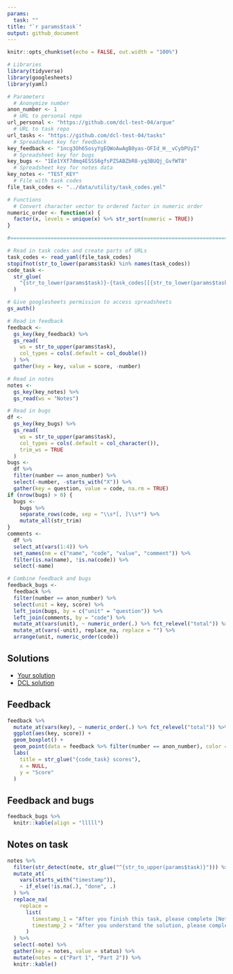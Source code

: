 ```yaml
---
params:
  task: ""
title: "`r params$task`"
output: github_document
---
```


```r
knitr::opts_chunk$set(echo = FALSE, out.width = "100%")

# Libraries
library(tidyverse)
library(googlesheets)
library(yaml)

# Parameters
  # Anonymize number
anon_number <- 1
  # URL to personal repo
url_personal <- "https://github.com/dcl-test-04/argue"
  # URL to task repo
url_tasks <- "https://github.com/dcl-test-04/tasks"
  # Spreadsheet key for feedback
key_feedback <- "1ncg3Oh6SosyYgEQWoAwAgB0yas-OFId_H__vCybPUyI"
  # Spreadsheet key for bugs
key_bugs <- "1Ee1YXf7dmq4ESSS6gfsPZSABZbR8-yq3BUQj_GvfWT8"
  # Spreadsheet key for notes data
key_notes <- "TEST_KEY"
  # File with task codes
file_task_codes <- "../data/utility/task_codes.yml"

# Functions
  # Convert character vector to ordered factor in numeric order
numeric_order <- function(x) {
  factor(x, levels = unique(x) %>% str_sort(numeric = TRUE))
}

#===============================================================================

# Read in task codes and create parts of URLs
task_codes <- read_yaml(file_task_codes)
stopifnot(str_to_lower(params$task) %in% names(task_codes))
code_task <- 
  str_glue(
    "{str_to_lower(params$task)}-{task_codes[[{str_to_lower(params$task)}]]}"
  )

# Give googlesheets permission to access spreadsheets
gs_auth()

# Read in feedback
feedback <- 
  gs_key(key_feedback) %>% 
  gs_read(
    ws = str_to_upper(params$task),
    col_types = cols(.default = col_double())
  ) %>% 
  gather(key = key, value = score, -number)

# Read in notes
notes <- 
  gs_key(key_notes) %>%
  gs_read(ws = "Notes") 

# Read in bugs
df <- 
  gs_key(key_bugs) %>%
  gs_read(
    ws = str_to_upper(params$task),
    col_types = cols(.default = col_character()),
    trim_ws = TRUE
  )
bugs <- 
  df %>% 
  filter(number == anon_number) %>% 
  select(-number, -starts_with("X")) %>% 
  gather(key = question, value = code, na.rm = TRUE)
if (nrow(bugs) > 0) {
  bugs <- 
    bugs %>% 
    separate_rows(code, sep = "\\s*[, ]\\s*") %>%
    mutate_all(str_trim)
}
comments <- 
  df %>% 
  select_at(vars(1:4)) %>% 
  set_names(nm = c("name", "code", "value", "comment")) %>% 
  filter(is.na(name), !is.na(code)) %>% 
  select(-name)

# Combine feedback and bugs
feedback_bugs <- 
  feedback %>% 
  filter(number == anon_number) %>% 
  select(unit = key, score) %>% 
  left_join(bugs, by = c("unit" = "question")) %>% 
  left_join(comments, by = "code") %>% 
  mutate_at(vars(unit), ~ numeric_order(.) %>% fct_relevel("total")) %>% 
  mutate_at(vars(-unit), replace_na, replace = "") %>%
  arrange(unit, numeric_order(code))
```

## Solutions

* [Your solution](`r str_glue("{url_personal}/blob/master/{code_task}/{code_task}.md")`)
* [DCL solution](`r str_glue("{url_tasks}/blob/master/{code_task}/solution.md")`)

## Feedback

```r
feedback %>% 
  mutate_at(vars(key), ~ numeric_order(.) %>% fct_relevel("total")) %>% 
  ggplot(aes(key, score)) +
  geom_boxplot() +
  geom_point(data = feedback %>% filter(number == anon_number), color = "red") +
  labs(
    title = str_glue("{code_task} scores"),
    x = NULL,
    y = "Score"
  )
```

## Feedback and bugs

```r
feedback_bugs %>% 
  knitr::kable(align = "lllll")
```

## Notes on task

```r
notes %>% 
  filter(str_detect(note, str_glue("^{str_to_upper(params$task)}"))) %>% 
  mutate_at(
    vars(starts_with("timestamp")), 
    ~ if_else(!is.na(.), "done", .)
  ) %>% 
  replace_na(
    replace = 
      list(
        timestamp_1 = "After you finish this task, please complete [Notes on Task - Part 1](https://forms.gle/7mQiBwWpf6BWUUhS6).",
        timestamp_2 = "After you understand the solution, please complete [Notes on Task - Part 2](https://forms.gle/2hDCDfyzmddySggs7)."
      )
  ) %>% 
  select(-note) %>% 
  gather(key = notes, value = status) %>% 
  mutate(notes = c("Part 1", "Part 2")) %>% 
  knitr::kable()
```


